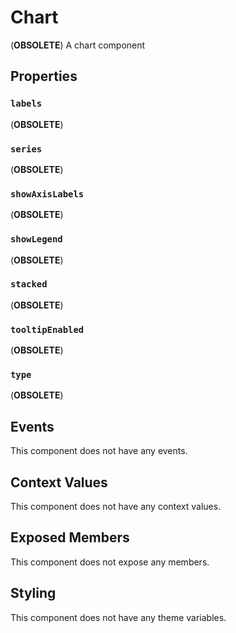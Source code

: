 
# Chart

(**OBSOLETE**) A chart component

## Properties

### `labels`

(**OBSOLETE**)

### `series`

(**OBSOLETE**)

### `showAxisLabels`

(**OBSOLETE**)

### `showLegend`

(**OBSOLETE**)

### `stacked`

(**OBSOLETE**)

### `tooltipEnabled`

(**OBSOLETE**)

### `type`

(**OBSOLETE**)

## Events

This component does not have any events.

## Context Values

This component does not have any context values.

## Exposed Members

This component does not expose any members.

## Styling

This component does not have any theme variables.
